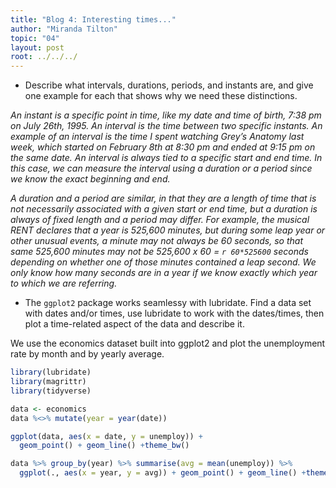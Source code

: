 ```yaml
---
title: "Blog 4: Interesting times..."
author: "Miranda Tilton"
topic: "04"
layout: post
root: ../../../
---
```


- Describe what intervals, durations, periods, and instants are, and give one example for each that shows why we need these distinctions.

*An instant is a specific point in time, like my date and time of birth, 7:38 pm on July 26th, 1995. An interval is the time between two specific instants. An example of an interval is the time I spent watching Grey's Anatomy last week, which started on February 8th at 8:30 pm and ended at 9:15 pm on the same date. An interval is always tied to a specific start and end time. In this case, we can measure the interval using a duration or a period since we know the exact beginning and end.*

*A duration and a period are similar, in that they are a length of time that is not necessarily associated with a given start or end time, but a duration is always of fixed length and a period may differ. For example, the musical RENT declares that a year is 525,600 minutes, but during some leap year or other unusual events, a minute may not always be 60 seconds, so that same 525,600 minutes may not be 525,600 x 60 = `r 60*525600` seconds depending on whether one of those minutes contained a leap second. We only know how many seconds are in a year if we know exactly which year to which we are referring.*

- The `ggplot2` package works seamlessy with lubridate. Find a data set with dates and/or times, use lubridate to work with the dates/times, then plot a time-related aspect of the data and describe it.

We use the economics dataset built into ggplot2 and plot the unemployment rate by month and by yearly average.

```r
library(lubridate)
library(magrittr)
library(tidyverse)

data <- economics
data %<>% mutate(year = year(date))

ggplot(data, aes(x = date, y = unemploy)) +
  geom_point() + geom_line() +theme_bw()

data %>% group_by(year) %>% summarise(avg = mean(unemploy)) %>%
  ggplot(., aes(x = year, y = avg)) + geom_point() + geom_line() +theme_bw()

```

